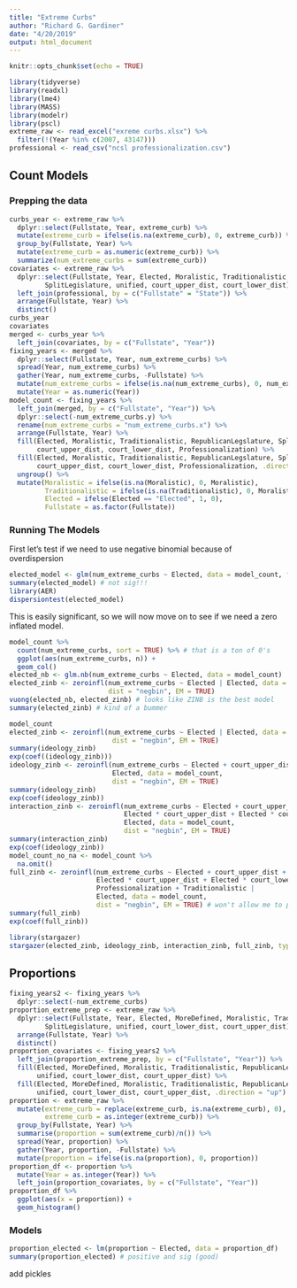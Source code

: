 ```yaml
---
title: "Extreme Curbs"
author: "Richard G. Gardiner"
date: "4/20/2019"
output: html_document
---
```


```r
knitr::opts_chunk$set(echo = TRUE)
```


```r
library(tidyverse)
library(readxl)
library(lme4)
library(MASS)
library(modelr)
library(pscl)
extreme_raw <- read_excel("exreme curbs.xlsx") %>%
  filter(!(Year %in% c(2007, 43147)))
professional <- read_csv("ncsl professionalization.csv")
```


## Count Models

### Prepping the data
```r
curbs_year <- extreme_raw %>%
  dplyr::select(Fullstate, Year, extreme_curb) %>%
  mutate(extreme_curb = ifelse(is.na(extreme_curb), 0, extreme_curb)) %>%
  group_by(Fullstate, Year) %>%
  mutate(extreme_curb = as.numeric(extreme_curb)) %>%
  summarize(num_extreme_curbs = sum(extreme_curb))
covariates <- extreme_raw %>%
  dplyr::select(Fullstate, Year, Elected, Moralistic, Traditionalistic, RepublicanLegslature, 
         SplitLegislature, unified, court_upper_dist, court_lower_dist) %>%
  left_join(professional, by = c("Fullstate" = "State")) %>%
  arrange(Fullstate, Year) %>%
  distinct()
curbs_year
covariates
merged <- curbs_year %>%
  left_join(covariates, by = c("Fullstate", "Year"))
fixing_years <- merged %>%
  dplyr::select(Fullstate, Year, num_extreme_curbs) %>%
  spread(Year, num_extreme_curbs) %>%
  gather(Year, num_extreme_curbs, -Fullstate) %>%
  mutate(num_extreme_curbs = ifelse(is.na(num_extreme_curbs), 0, num_extreme_curbs)) %>%
  mutate(Year = as.numeric(Year))
model_count <- fixing_years %>%
  left_join(merged, by = c("Fullstate", "Year")) %>%
  dplyr::select(-num_extreme_curbs.y) %>%
  rename(num_extreme_curbs = "num_extreme_curbs.x") %>%
  arrange(Fullstate, Year) %>%
  fill(Elected, Moralistic, Traditionalistic, RepublicanLegslature, SplitLegislature, unified,
       court_upper_dist, court_lower_dist, Professionalization) %>%
  fill(Elected, Moralistic, Traditionalistic, RepublicanLegslature, SplitLegislature, unified,
       court_upper_dist, court_lower_dist, Professionalization, .direction = "up") %>%
  ungroup() %>%
  mutate(Moralistic = ifelse(is.na(Moralistic), 0, Moralistic),
         Traditionalistic = ifelse(is.na(Traditionalistic), 0, Moralistic),
         Elected = ifelse(Elected == "Elected", 1, 0),
         Fullstate = as.factor(Fullstate)) 
```

### Running The Models

First let's test if we need to use negative binomial because of overdispersion
```r
elected_model <- glm(num_extreme_curbs ~ Elected, data = model_count, family = "poisson")
summary(elected_model) # not sig!!!
library(AER)
dispersiontest(elected_model)
```

This is easily significant, so we will now move on to see if we need a zero inflated model.

```r
model_count %>%
  count(num_extreme_curbs, sort = TRUE) %>% # that is a ton of 0's 
  ggplot(aes(num_extreme_curbs, n)) +
  geom_col()
elected_nb <- glm.nb(num_extreme_curbs ~ Elected, data = model_count)
elected_zinb <- zeroinfl(num_extreme_curbs ~ Elected | Elected, data = model_count,
                         dist = "negbin", EM = TRUE)
vuong(elected_nb, elected_zinb) # looks like ZINB is the best model 
summary(elected_zinb) # kind of a bummer
```

```r
model_count
elected_zinb <- zeroinfl(num_extreme_curbs ~ Elected | Elected, data = model_count,
                          dist = "negbin", EM = TRUE)
summary(ideology_zinb)
exp(coef((ideology_zinb)))
ideology_zinb <- zeroinfl(num_extreme_curbs ~ Elected + court_upper_dist + court_lower_dist |
                          Elected, data = model_count, 
                          dist = "negbin", EM = TRUE)
summary(ideology_zinb)
exp(coef(ideology_zinb))
interaction_zinb <- zeroinfl(num_extreme_curbs ~ Elected + court_upper_dist + court_lower_dist +
                             Elected * court_upper_dist + Elected * court_lower_dist |
                             Elected, data = model_count,
                             dist = "negbin", EM = TRUE)
summary(interaction_zinb)
exp(coef(ideology_zinb))
model_count_no_na <- model_count %>%
  na.omit()
full_zinb <- zeroinfl(num_extreme_curbs ~ Elected + court_upper_dist + court_lower_dist +
                      Elected * court_upper_dist + Elected * court_lower_dist + unified +
                      Professionalization + Traditionalistic |
                      Elected, data = model_count,
                      dist = "negbin", EM = TRUE) # won't allow me to put in Traditionalistic and Moralistic
summary(full_zinb)
exp(coef(full_zinb))
```

```r
library(stargazer)
stargazer(elected_zinb, ideology_zinb, interaction_zinb, full_zinb, type = "text")
```


## Proportions
```r
fixing_years2 <- fixing_years %>%
  dplyr::select(-num_extreme_curbs)
proportion_extreme_prep <- extreme_raw %>%
  dplyr::select(Fullstate, Year, Elected, MoreDefined, Moralistic, Traditionalistic, RepublicanLegslature,
         SplitLegislature, unified, court_lower_dist, court_upper_dist) %>%
  arrange(Fullstate, Year) %>%
  distinct() 
proportion_covariates <- fixing_years2 %>%
  left_join(proportion_extreme_prep, by = c("Fullstate", "Year")) %>%
  fill(Elected, MoreDefined, Moralistic, Traditionalistic, RepublicanLegslature, SplitLegislature,
       unified, court_lower_dist, court_upper_dist) %>%
  fill(Elected, MoreDefined, Moralistic, Traditionalistic, RepublicanLegslature, SplitLegislature,
       unified, court_lower_dist, court_upper_dist, .direction = "up")
proportion <- extreme_raw %>%
  mutate(extreme_curb = replace(extreme_curb, is.na(extreme_curb), 0),
         extreme_curb = as.integer(extreme_curb)) %>%
  group_by(Fullstate, Year) %>%
  summarise(proportion = sum(extreme_curb)/n()) %>%
  spread(Year, proportion) %>%
  gather(Year, proportion, -Fullstate) %>%
  mutate(proportion = ifelse(is.na(proportion), 0, proportion))
proportion_df <- proportion %>%
  mutate(Year = as.integer(Year)) %>%
  left_join(proportion_covariates, by = c("Fullstate", "Year"))
proportion_df %>%
  ggplot(aes(x = proportion)) +
  geom_histogram()
```

### Models

```r
proportion_elected <- lm(proportion ~ Elected, data = proportion_df)
summary(proportion_elected) # positive and sig (good)
```



add pickles